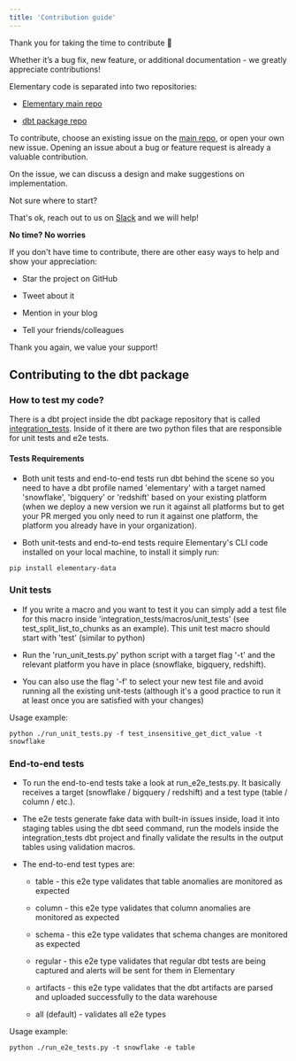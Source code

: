 ```yaml
---
title: 'Contribution guide'
---
```


Thank you for taking the time to contribute 🧡

Whether it’s a bug fix, new feature, or additional documentation - we greatly appreciate contributions!

Elementary code is separated into two repositories:

- [Elementary main repo](https://github.com/elementary-data/elementary)

- [dbt package repo](https://github.com/elementary-data/dbt-data-reliability)

To contribute, choose an existing issue on the [main repo](https://github.com/elementary-data/elementary), or open your own new issue.
Opening an issue about a bug or feature request is already a valuable contribution.

On the issue, we can discuss a design and make suggestions on implementation.

Not sure where to start?

That's ok, reach out to us on [Slack](https://join.slack.com/t/elementary-community/shared_invite/zt-1b9vogqmq-y~IRhc2396CbHNBXLsrXcA) and we will help!

**No time? No worries**

If you don't have time to contribute, there are other easy ways to help and show your appreciation:

- Star the project on GitHub

- Tweet about it

- Mention in your blog

- Tell your friends/colleagues

Thank you again, we value your support!

## Contributing to the dbt package

### How to test my code?

There is a dbt project inside the dbt package repository that is called [integration_tests](https://github.com/elementary-data/dbt-data-reliability/tree/master/integration_tests). Inside of it there are two python files that are responsible for unit tests and e2e tests.

#### Tests Requirements

- Both unit tests and end-to-end tests run dbt behind the scene so you need to have a dbt profile named 'elementary' with a target named 'snowflake', 'bigquery' or 'redshift' based on your existing platform (when we deploy a new version we run it against all platforms but to get your PR merged you only need to run it against one platform, the platform you already have in your organization).

- Both unit-tests and end-to-end tests require Elementary's CLI code installed on your local machine, to install it simply run:

```
pip install elementary-data
```

### Unit tests

- If you write a macro and you want to test it you can simply add a test file for this macro inside 'integration_tests/macros/unit_tests' (see test_split_list_to_chunks as an example). This unit test macro should start with 'test' (similar to python)

- Run the 'run_unit_tests.py' python script with a target flag '-t' and the relevant platform you have in place (snowflake, bigquery, redshift).

- You can also use the flag '-f' to select your new test file and avoid running all the existing unit-tests (although it's a good practice to run it at least once you are satisfied with your changes)

Usage example:

```
python ./run_unit_tests.py -f test_insensitive_get_dict_value -t snowflake
```

### End-to-end tests

- To run the end-to-end tests take a look at run_e2e_tests.py. It basically receives a target (snowflake / bigquery / redshift) and a test type (table / column / etc.).

- The e2e tests generate fake data with built-in issues inside, load it into staging tables using the dbt seed command, run the models inside the integration_tests dbt project and finally validate the results in the output tables using validation macros.

- The end-to-end test types are:

  - table - this e2e type validates that table anomalies are monitored as expected

  - column - this e2e type validates that column anomalies are monitored as expected

  - schema - this e2e type validates that schema changes are monitored as expected

  - regular - this e2e type validates that regular dbt tests are being captured and alerts will be sent for them in Elementary

  - artifacts - this e2e type validates that the dbt artifacts are parsed and uploaded successfully to the data warehouse

  - all (default) - validates all e2e types

Usage example:

```
python ./run_e2e_tests.py -t snowflake -e table
```
